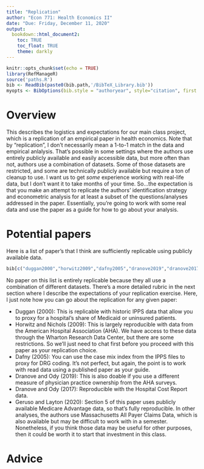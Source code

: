 ```yaml
---
title: "Replication"
author: "Econ 771: Health Economics II"
date: "Due: Friday, December 11, 2020"
output: 
  bookdown::html_document2:
    toc: TRUE
    toc_float: TRUE
    theme: darkly
---
```


```r
knitr::opts_chunk$set(echo = TRUE)
library(RefManageR)
source('paths.R')
bib <- ReadBib(paste0(bib.path,'/BibTeX_Library.bib'))
myopts <- BibOptions(bib.style = "authoryear", style="citation", first.inits=FALSE, max.names = 20, check.entries=FALSE)

```



# Overview
This describes the logistics and expectations for our main class project, which is a replication of an empirical paper in health economics. Note that by "replication", I don't necessarily mean a 1-to-1 match in the data and empirical anlalysis. That's possible in some settings where the authors use entirely publicly available and easily accessible data, but more often than not, authors use a combination of datasets. Some of those datasets are restricted, and some are technically publicly available but require a ton of cleanup to use. I want us to get *some* experience working with real-life data, but I don't want it to take months of your time. So...the expectation is that you make an attempt to replicate the authors' identification strategy and econometric analysis for at least a subset of the questions/analyses addressed in the paper. Essentially, you're going to work with some real data and use the paper as a guide for how to go about your analysis.


# Potential papers
Here is a list of paper's that I think are sufficiently replicable using publicly available data. 

```r
bib[c("duggan2000","horwitz2009","dafny2005","dranove2019","dranove2017","geruso2020")]
``` 


No paper on this list is entirely replicable because they all use a combination of different datasets. There's a more detailed rubric in the next section where I describe the expectations of your replication exercise. Here, I just note how you can go about the replication for any given paper:

- Duggan (2000): This is replicable with historic IPPS data that allow you to proxy for a hospital's share of Medicaid or uninsured patients.
- Horwitz and Nichols (2009): This is largely reproducible with data from the American Hospital Association (AHA). We have access to these data through the Wharton Research Data Center, but there are some restrictions. So we'll just need to chat first before you proceed with this paper as your replication choice.
- Dafny (2005): You can use the case mix index from the IPPS files to proxy for DRG coding. It's not perfect, but again, the point is to work with read data using a published paper as your guide.
- Dranove and Ody (2019): This is also doable if you use a different measure of physician practice ownership from the AHA surveys.
- Dranove and Ody (2017): Reproducible with the Hospital Cost Report data.
- Geruso and Layton (2020): Section 5 of this paper uses publicly available Medicare Advantage data, so that's fully reproducible. In other analyses, the authors use Massachusetts All Payer Claims Data, which is also available but may be difficult to work with in a semester. Nonetheless, if you think those data may be useful for other purposes, then it could be worth it to start that investment in this class.



# Advice
